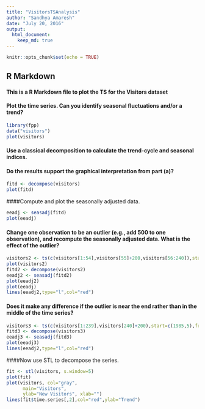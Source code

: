 ```yaml
---
title: "VisitorsTSAnalysis"
author: "Sandhya Amaresh"
date: "July 20, 2016"
output: 
  html_document:
    keep_md: true
---
```


```r
knitr::opts_chunk$set(echo = TRUE)
```

## R Markdown
#### This is a R Markdown file to plot the TS for the Visitors dataset
#### Plot the time series. Can you identify seasonal fluctuations and/or a trend?
```r
library(fpp)
data("visitors")
plot(visitors)
```
#### Use a classical decomposition to calculate the trend-cycle and seasonal indices. 
#### Do the results support the graphical interpretation from part (a)? 
```r
fitd <- decompose(visitors)
plot(fitd)
```
####Compute and plot the seasonally adjusted data.
```r
eeadj <- seasadj(fitd)
plot(eeadj)
```
#### Change one observation to be an outlier (e.g., add 500 to one observation), and recompute the seasonally adjusted data. What is the effect of the outlier? 
```r
visitors2 <- ts(c(visitors[1:54],visitors[55]+200,visitors[56:240]),start=c(1985,5),frequency=12)
plot(visitors2)
fitd2 <- decompose(visitors2)
eeadj2 <- seasadj(fitd2)
plot(eeadj2)
plot(eeadj)
lines(eeadj2,type="l",col="red")
```
#### Does it make any difference if the outlier is near the end rather than in the middle of the time series? 
```r
visitors3 <- ts(c(visitors[1:239],visitors[240]+200),start=c(1985,5),frequency=12)
fitd3 <- decompose(visitors3)
eeadj3 <- seasadj(fitd3)
plot(eeadj3)
lines(eeadj2,type="l",col="red")
```
####Now use STL to decompose the series. 
```r
fit <- stl(visitors, s.window=5)
plot(fit)
plot(visitors, col="gray",
      main="Visitors",
      ylab="New Visitors", xlab="")
lines(fit$time.series[,2],col="red",ylab="Trend")
```

